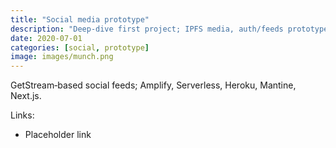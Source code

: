 ```yaml
---
title: "Social media prototype"
description: "Deep‑dive first project; IPFS media, auth/feeds prototype."
date: 2020-07-01
categories: [social, prototype]
image: images/munch.png
---
```


GetStream‑based social feeds; Amplify, Serverless, Heroku, Mantine, Next.js.

Links:

- Placeholder link


